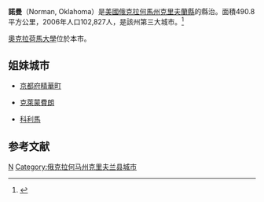 {{noteTA
|T=zh-cn:诺曼 (俄克拉何马州); zh-tw:諾曼 (奧克拉荷馬州); zh-hk:諾曼 (俄克拉何馬州);
|G1=USState
}}
{{Infobox settlement
|name                     = 諾曼<br>Norman, Oklahoma
|settlement_type          = [[城市|城市]]
|nickname                 = City of Festivals
|motto                    = "Building An Inclusive Community"

<!-- Images -->
|image_skyline            = Campus corner.jpg
|imagesize                =
|image_caption            =
|image_flag               = 
|image_seal               =

<!-- Maps -->
|image_map                = Cleveland County, Oklahoma Incorporated and Unincorporated areas highlighting Norman.svg
|mapsize                  = 250px
|map_caption              = 諾曼在俄克拉何马州的位置
|image_map1               =
|mapsize1                 =
|map_caption1             =

<!-- Location -->
|coordinates_display      = inline,title
|coordinates_region       = US-OK
|subdivision_type         = 国家
|subdivision_name         = [[美国|美国]]
|subdivision_type1        = [[美國行政區劃|州]]
|subdivision_name1        = [[奧克拉荷馬州|奧克拉荷馬州]]
|subdivision_type2        = [[俄克拉何马州行政区划|县]]
|subdivision_name2        = [[克里夫蘭縣_(奧克拉荷馬州)|克里夫蘭縣]]

<!-- Government -->
|government_footnotes     =
|government_type          = [[議會-經理制政府|議會-經理制]]
|leader_title             = 市长
|leader_name              = Cindy Rosenthal
|established_title        =
|established_date         =

<!-- Area -->
|unit_pref  =  Imperial
|area_footnotes           =
|area_magnitude           =
|area_total_km2           = 490.8
|area_land_km2            = 458.4
|area_water_km2           = 32.4
|area_total_sq_mi         = 189.5
|area_land_sq_mi          = 177.0
|area_water_sq_mi         = 12.5

<!-- Population -->
|population_as_of         = [[2010年美國人口普查|2010]]
|population_footnotes     =
|population_total         = 110,925
|population_density_km2   = 208.7
|population_density_sq_mi = 540.6

<!-- General information -->
|timezone                 = [[北美中部时区|北美中部 (CST)]]
|utc_offset               = -6
|timezone_DST             = CDT
|utc_offset_DST           = -5
|elevation_footnotes      =
|elevation_m              = 357
|elevation_ft             = 1171
|latd = 35 |latm = 13 |latNS = N
|longd = 97 |longm = 25 |longEW = W

<!-- Area/postal codes & others -->
|postal_code_type         = [[美國郵區編號|郵區編號]]
|postal_code              = 73000-73099
|area_code                = [[Area_code_405|405]]
|blank_name               = [[聯邦資料處理標準|FIPS代码]]
|blank_info               = 40-52500{{GR|2|dateform=mdy}}
|blank1_name              = [[地名信息系统|GNIS]]特征ID
|blank1_info              = 1095903{{GR|3|dateform=mdy}}
|website                  = [http://www.ci.norman.ok.us City Website]
|footnotes                =
}}

'''諾曼'''（Norman, Oklahoma）是[[美國|美國]][[俄克拉何馬州|俄克拉何馬州]][[克里夫蘭縣_(奧克拉荷馬州)|克里夫蘭縣]]的縣治。面積490.8平方公里，2006年人口102,827人，是該州第三大城市。<ref>{{Cite web |url=http://factfinder.census.gov/servlet/SAFFPopulation?_event=&geo_id=16000US4052500&_geoContext=01000US%7C04000US40%7C16000US4052500&_street=&_county=Norman+city&_cityTown=Norman+city&_state=04000US40&_zip=&_lang=en&_sse=on&ActiveGeoDiv=geoSelect&_useEV=&pctxt=fph&pgsl=160&_submenuId=population_0&ds_name=DEC_2000_SAFF&_ci_nbr=null&qr_name=&reg=%3Anull&_keyword=&_industry= |title=Norman city, Oklahoma- Population Finder - American FactFinder<!-- Bot generated title --> |access-date=2008-04-06 |archive-url=https://web.archive.org/web/20071202052928/http://factfinder.census.gov/servlet/SAFFPopulation?_event=&geo_id=16000US4052500&_geoContext=01000US%7C04000US40%7C16000US4052500&_street=&_county=Norman+city&_cityTown=Norman+city&_state=04000US40&_zip=&_lang=en&_sse=on&ActiveGeoDiv=geoSelect&_useEV=&pctxt=fph&pgsl=160&_submenuId=population_0&ds_name=DEC_2000_SAFF&_ci_nbr=null&qr_name=&reg=%3Anull&_keyword=&_industry= |archive-date=2007-12-02 |dead-url=yes }}</ref>

[[奧克拉荷馬大學|奧克拉荷馬大學]]位於本市。

== 姐妹城市 ==
* {{JPN}}[[京都府|京都府]][[精華町|精華町]]
* {{FRA}}[[克萊蒙費朗|克萊蒙費朗]]
* {{MEX}}[[科利馬|科利馬]]

== 参考文献 ==
<div class="references-small">
<references />
</div>

{{Oklahoma}}
{{Authority control}}
[[Category:俄克拉何馬州城市|N]]
[[Category:俄克拉何马州克里夫兰县城市|Category:俄克拉何马州克里夫兰县城市]]